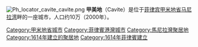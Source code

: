 {{expand language|time=2017-07-23T15:38:49+00:00 }}
[[File:Ph_locator_cavite_cavite.png|right]]
'''甲美地'''（Cavite）是位于[[菲律宾|菲律宾]][[甲米地省|甲米地省]][[马尼拉湾|马尼拉湾]]畔的一座城市，人口约10万（2000年）。

{{DEFAULTSORT:Cavite}}
[[Category:甲米地省城市|Category:甲米地省城市]]
[[Category:菲律賓港灣城市|Category:菲律賓港灣城市]]
[[Category:馬尼拉灣聚居地|Category:馬尼拉灣聚居地]]
[[Category:1614年建立的聚居地|Category:1614年建立的聚居地]]
[[Category:1614年菲律賓建立|Category:1614年菲律賓建立]]

{{Philippines-geo-stub}}